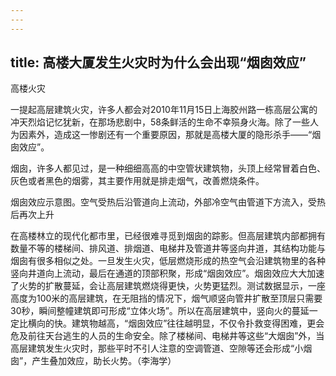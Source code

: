 ```yaml
---
---
---
```

title: 高楼大厦发生火灾时为什么会出现“烟囱效应”
---




高楼火灾



一提起高层建筑火灾，许多人都会对2010年11月15日上海胶州路一栋高层公寓的冲天烈焰记忆犹新，在那场悲剧中，58条鲜活的生命不幸殒身火海。除了一些人为因素外，造成这一惨剧还有一个重要原因，那就是高楼大厦的隐形杀手——“烟囱效应”。

烟囱，许多人都见过，是一种细细高高的中空管状建筑物，头顶上经常冒着白色、灰色或者黑色的烟雾，其主要作用就是排走烟气，改善燃烧条件。

烟囱效应示意图。空气受热后沿管道向上流动，外部冷空气由管道下方流入，受热后再次上升



在高楼林立的现代化都市里，已经很难寻觅到烟囱的踪影。但高层建筑内部都拥有数量不等的楼梯间、排风道、排烟道、电梯井及管道井等竖向井道，其结构功能与烟囱有很多相似之处。一旦发生火灾，低层燃烧形成的热空气会沿建筑物里的各种竖向井道向上流动，最后在通道的顶部积聚，形成“烟囱效应”。烟囱效应大大加速了火势的扩散蔓延，会让高层建筑燃烧得更快，火势更猛烈。测试数据显示，一座高度为100米的高层建筑，在无阻挡的情况下，烟气顺竖向管井扩散至顶层只需要30秒，瞬间整幢建筑即可形成“立体火场”。所以在高层建筑中，竖向火的蔓延一定比横向的快。建筑物越高，“烟囱效应”往往越明显，不仅令扑救变得困难，更会危及前往天台逃生的人员的生命安全。除了楼梯间、电梯井等这些“大烟囱”外，当高层建筑发生火灾时，那些平时不引人注意的空调管道、空隙等还会形成“小烟囱”，产生叠加效应，助长火势。（李海学）